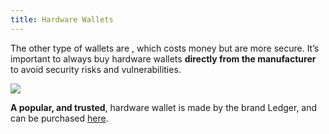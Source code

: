 ```yaml
---
title: Hardware Wallets
---
```


The other type of wallets are <Nutshell children="hardware wallets" glossaryEntry="content/glossary/hardware_wallet.mdx" />, which costs money but are more secure. It’s important to always buy hardware wallets **directly from the manufacturer** to avoid security risks and vulnerabilities.

![](/assets/6.jpg)

**A popular, and trusted**, hardware wallet is made by the brand Ledger, and can be purchased [here](https://www.ledger.com/).
